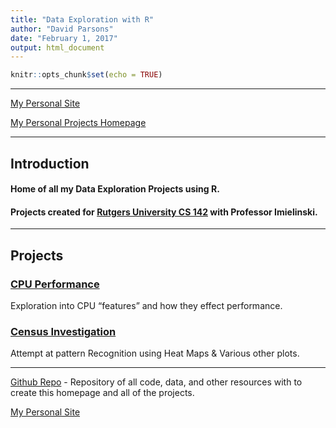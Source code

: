 ```yaml
---
title: "Data Exploration with R"
author: "David Parsons"
date: "February 1, 2017"
output: html_document
---
```


```r
knitr::opts_chunk$set(echo = TRUE)
```

---

[My Personal Site](../index.html)

[My Personal Projects Homepage](../projects.html)

---

## Introduction

#### Home of all my Data Exploration Projects using R.

#### Projects created for [Rutgers University CS 142](http://data101.cs.rutgers.edu/) with Professor Imielinski.

---

## Projects

### [CPU Performance](CPU_Perf.html)

Exploration into CPU "features" and how they effect performance.

### [Census Investigation](Census_Investigation.html)

Attempt at pattern Recognition using Heat Maps & Various other plots.

---

[Github Repo](https://github.com/Parsons-David/Data-Exploration) - Repository of all code, data, and other resources with to create this homepage and all of the projects.

[My Personal Site](../index.html)